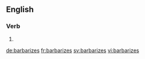 ==English==

===Verb===
{{head|en|verb form}}

# {{en-third-person singular of|barbarize}}

[[de:barbarizes]]
[[fr:barbarizes]]
[[sv:barbarizes]]
[[vi:barbarizes]]